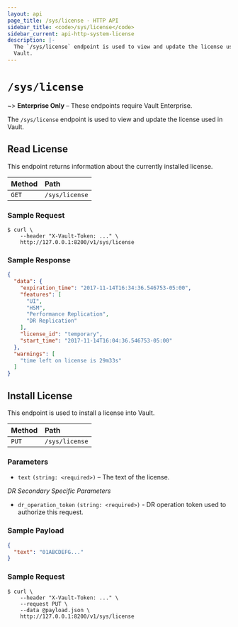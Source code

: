 ```yaml
---
layout: api
page_title: /sys/license - HTTP API
sidebar_title: <code>/sys/license</code>
sidebar_current: api-http-system-license
description: |-
  The `/sys/license` endpoint is used to view and update the license used in 
  Vault.
---
```


# `/sys/license`

~> **Enterprise Only** – These endpoints require Vault Enterprise.

The `/sys/license` endpoint is used to view and update the license used in 
Vault.

## Read License

This endpoint returns information about the currently installed license.

| Method   | Path                         |
| :--------------------------- | :--------------------- |
| `GET`    | `/sys/license`                |

### Sample Request

```
$ curl \
    --header "X-Vault-Token: ..." \
    http://127.0.0.1:8200/v1/sys/license
```

### Sample Response

```json
{
  "data": {
    "expiration_time": "2017-11-14T16:34:36.546753-05:00",
    "features": [
      "UI",
      "HSM",
      "Performance Replication",
      "DR Replication"
    ],
    "license_id": "temporary",
    "start_time": "2017-11-14T16:04:36.546753-05:00"
  },
  "warnings": [
    "time left on license is 29m33s"
  ]
}
```

## Install License

This endpoint is used to install a license into Vault.

| Method   | Path                         |
| :--------------------------- | :--------------------- |
| `PUT`    | `/sys/license`                |

### Parameters

- `text` `(string: <required>)` – The text of the license.

*DR Secondary Specific Parameters*

  - `dr_operation_token` `(string: <required>)` - DR operation token used to authorize this request.


### Sample Payload

```json
{
  "text": "01ABCDEFG..."
}
```

### Sample Request

```
$ curl \
    --header "X-Vault-Token: ..." \
    --request PUT \
    --data @payload.json \
    http://127.0.0.1:8200/v1/sys/license
```
